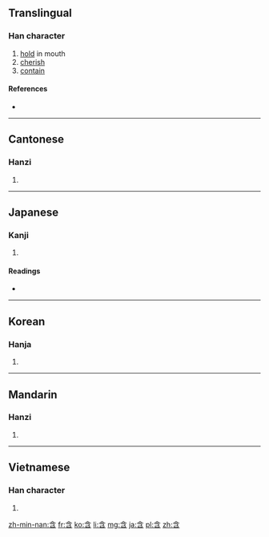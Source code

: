 ==Translingual==

===Han character===
{{Han char|rn=30|rad=口|as=04|sn=7|four=8060<sub>2</sub>|canj=人戈弓口 (OINR)|ids=⿱[[今]][[口]]}}

# [[hold]] in mouth
# [[cherish]]
# [[contain]]

====References====
* {{Han ref|kx=0178.140|dkj=03350|dj=0395.190|hdz=10592.010|uh=542B|ud=21547|bh=A774|bd=42868}}

----

==Cantonese==

===Hanzi===
{{yue-hanzi|jyut=ham4|y=ham4}}

# {{defn|lang=yue|sort=口04}}

----

==Japanese==

===Kanji===
{{ja-kanji|grade=c|rs=口04}}

# {{defn|lang=ja|sort=口04}}

====Readings====
* {{ja-readings|on=[[がん]] (gan)|kun=[[ふくむ]] (fukumu), [[ふくめる]] (fukumeru)}}

----

==Korean==

===Hanja===
{{ko-hanja|hangeul=함|rv=ham|mr=ham}}

# {{defn|lang=ko|sort=口04}}

----

==Mandarin==

===Hanzi===
{{cmn-hanzi|pin=[[hán]] ([[han2]])|wg=han<sup>2</sup>}}

# {{defn|lang=cmn|sort=口04}}

----

==Vietnamese==

===Han character===
{{vi-hantu|hàm|rs=口04}}

# {{defn|lang=vi|sort=口04}}

[[zh-min-nan:含]]
[[fr:含]]
[[ko:含]]
[[li:含]]
[[mg:含]]
[[ja:含]]
[[pl:含]]
[[zh:含]]